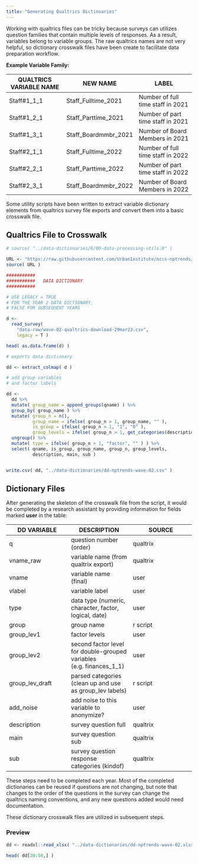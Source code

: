 ```yaml
---
title: "Generating Qualtrics Dictionaries"
---
```


Working with qualtrics files can be tricky because surveys can utilizes question families that contain multiple levels of responses. As a result, variables belong to variable groups. The raw qualtrics names are not very helpful, so dictionary crosswalk files have been create to facilitate data preparation workflow. 

**Example Variable Family:** 

| QUALTRICS VARIABLE NAME | NEW NAME | LABEL |
| --- | --- | --- |
| Staff#1_1_1 | Staff_Fulltime_2021 | Number of full time staff in 2021 |
| Staff#1_2_1 | Staff_Parttime_2021 | Number of part time staff in 2021 |
| Staff#1_3_1 | Staff_Boardmmbr_2021 | Number of Board Members in 2021 |
| Staff#2_1_1 | Staff_Fulltime_2022 | Number of full time staff in 2022 |
| Staff#2_2_1 | Staff_Parttime_2022 | Number of part time staff in 2022 |
| Staff#2_3_1 | Staff_Boardmmbr_2022 | Number of Board Members in 2022 |


Some utility scripts have been written to extract variable dictionary elements from qualtrics survey file exports and convert them into a basic crosswalk file. 

## Qualtrics File to Crosswalk

```r
# source( "../data-dictionaries/R/00-data-processing-utils.R" )

URL <- "https://raw.githubusercontent.com/UrbanInstitute/nccs-nptrends/main/data-dictionaries/R/00-data-processing-utils.R"
source( URL )

###########
###########   DATA DICTIONARY
###########

# USE LEGACY = TRUE
# FOR THE YEAR 2 DATA DICTIONARY,
# FALSE FOR SUBSEQUENT YEARS 

d <- 
  read_survey( 
    "data-raw/wave-02-qualtrics-download-29mar23.csv", 
    legacy = T )

head( as.data.frame(d) )

# exports data dictionary 

dd <- extract_colmap( d )  

# add group variables
# and factor labels 

dd <- 
  dd %>% 
  mutate( group_name = append_groups(qname) ) %>%
  group_by( group_name ) %>% 
  mutate( group_n = n(),
          group_name = ifelse( group_n > 1, group_name, "" ),
          is_group = ifelse( group_n > 1, "1", "0" ),
          group_levels = ifelse( group_n > 1, get_categories(description), "" ) ) %>%
  ungroup() %>% 
  mutate( type = ifelse( group_n > 1, "factor", "" ) ) %>% 
  select( qname, is_group, group_name, group_n, group_levels, 
          description, main, sub )


write.csv( dd, "../data-dictionaries/dd-nptrends-wave-02.csv" )
```


## Dictionary Files 

After generating the skeleton of the crosswalk file from the script, it would be completed by a research assistant by providing information for fields marked **user** in the table: 

| DD VARIABLE | DESCRIPTION | SOURCE |
| --- | --- | --- |
| q | question number (order) | qualtrix |
| vname_raw | variable name (from qualtrix export) | qualtrix |
| vname | variable name (final) | user |
| vlabel | variable label  | user |
| type | data type (numeric, character, factor, logical, date) | user |
| group | group name | r script |
| group_lev1 | factor levels | user |
| group_lev2 | second factor level for double-grouped variables (e.g. finances_1_1) | user |
| group_lev_draft | parsed categories (clean up and use as group_lev labels) | r script |
| add_noise | add noise to this variable to anonymize?  | user |
| description | survey question full | qualtrix |
| main | survey question sub | qualtrix |
| sub | survey question response categories (kindof) | qualtrix |

These steps need to be completed each year. Most of the completed dictionaries can be reused if questions are not changing, but note that changes to the order of the questions in the survey can change the qualtrics naming conventions, and any new questions added would need documentation. 

These dictionary crosswalk files are utilized in subsequent steps. 

### Preview 

```r
dd <- readxl::read_xlsx( "../data-dictionaries/dd-nptrends-wave-02.xlsx", sheet = "data dictionary" )

head( dd[30:50,] ) 
```

